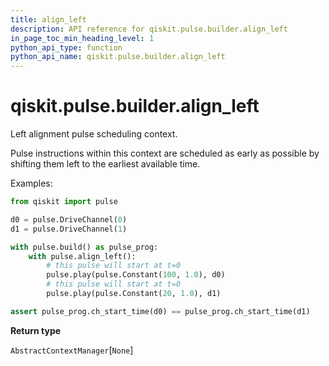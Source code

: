 ```yaml
---
title: align_left
description: API reference for qiskit.pulse.builder.align_left
in_page_toc_min_heading_level: 1
python_api_type: function
python_api_name: qiskit.pulse.builder.align_left
---
```


# qiskit.pulse.builder.align\_left

<Function id="qiskit.pulse.builder.align_left" github="https://github.com/qiskit/qiskit/tree/stable/0.17/qiskit/pulse/builder.py" signature="align_left()">
  Left alignment pulse scheduling context.

  Pulse instructions within this context are scheduled as early as possible by shifting them left to the earliest available time.

  Examples:

  ```python
  from qiskit import pulse

  d0 = pulse.DriveChannel(0)
  d1 = pulse.DriveChannel(1)

  with pulse.build() as pulse_prog:
      with pulse.align_left():
          # this pulse will start at t=0
          pulse.play(pulse.Constant(100, 1.0), d0)
          # this pulse will start at t=0
          pulse.play(pulse.Constant(20, 1.0), d1)

  assert pulse_prog.ch_start_time(d0) == pulse_prog.ch_start_time(d1)
  ```

  **Return type**

  `AbstractContextManager`\[`None`]
</Function>


